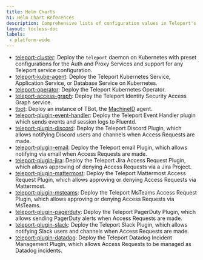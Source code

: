 ```yaml
---
title: Helm Charts
h1: Helm Chart References
description: Comprehensive lists of configuration values in Teleport's Helm charts
layout: tocless-doc
labels:
 - platform-wide
---
```


- [teleport-cluster](teleport-cluster.mdx): Deploy the
  `teleport` daemon on Kubernetes with preset configurations for the Auth and
  Proxy Services and support for any Teleport service configuration.
- [teleport-kube-agent](teleport-kube-agent.mdx): Deploy the
  Teleport Kubernetes Service, Application Service, or Database Service on
  Kubernetes.
- [teleport-operator](teleport-operator.mdx): Deploy the
  Teleport Kubernetes Operator.
- [teleport-access-graph](teleport-access-graph.mdx): Deploy the
  Teleport Identity Security Access Graph service.
- [tbot](tbot.mdx): Deploy an instance of TBot, the [MachineID](../../machine-workload-identity/machine-id/introduction.mdx) agent.
- [teleport-plugin-event-handler](teleport-plugin-event-handler.mdx):
  Deploy the Teleport Event Handler plugin which sends events and session logs
  to Fluentd.
- [teleport-plugin-discord](teleport-plugin-discord.mdx): Deploy
  the Teleport Discord Plugin, which allows notifying Discord users and channels
  when Access Requests are made.
- [teleport-plugin-email](teleport-plugin-email.mdx): Deploy
  the Teleport email Plugin, which allows notifying via email when Access
  Requests are made.
- [teleport-plugin-jira](teleport-plugin-jira.mdx): Deploy
  the Teleport Jira Access Request Plugin, which allows approving of denying
  Access Requests via a Jira Project.
- [teleport-plugin-mattermost](teleport-plugin-mattermost.mdx):
  Deploy the Teleport Mattermost Access Request Plugin, which allows approving
  or denying Access Requests via Mattermost.
- [teleport-plugin-msteams](teleport-plugin-msteams.mdx):
  Deploy the Teleport MsTeams Access Request Plugin, which allows approving
  or denying Access Requests via MsTeams.
- [teleport-plugin-pagerduty](teleport-plugin-pagerduty.mdx):
  Deploy the Teleport PagerDuty Plugin, which allows sending PagerDuty alerts
  when Access Requests are made.
- [teleport-plugin-slack](teleport-plugin-slack.mdx): Deploy
  the Teleport Slack Plugin, which allows notifying Slack users and channels
  when Access Requests are made.
- [teleport-plugin-datadog](teleport-plugin-datadog.mdx): Deploy
  the Teleport Datadog Incident Management Plugin, which allows Access Requests
  to be managed as Datadog incidents.


